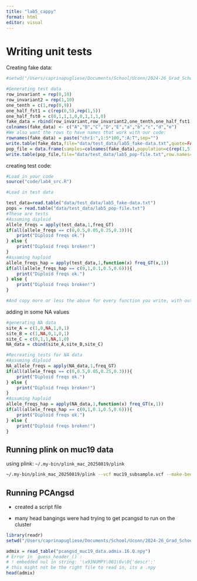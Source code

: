 ```yaml
---
title: "lab5_cappy"
format: html
editor: visual
---
```


# Writing unit tests

Creating fake data:

```r
#setwd("/Users/caprinapugliese/Documents/School/Uconn/2024-26_Grad_School/2025-26_Year-2/popgen/labs/cappys_labs")

#Generating test data
row_invariant = rep(0,10)
row_invariant2 = rep(1,10)
one_tenth = c(1,rep(0,9))
one_half_fst1 = c(rep(0,5),rep(1,5))
one_half_fst0 = c(0,1,1,1,0,0,1,1,1,0)
fake_data = rbind(row_invariant,row_invariant2,one_tenth,one_half_fst1,one_half_fst0)
colnames(fake_data) <- c("A","B","C","D","E","a","b","c","d","e")
#We also want the rows to have names that work with our code:
rownames(fake_data) = paste("chr1:",1:5*100,":A:T",sep="")
write.table(fake_data,file="data/test_data/lab5_fake-data.txt",quote=FALSE)
pop_file = data.frame(samples=colnames(fake_data),population=c(rep(1,5),rep(2,5)))
write.table(pop_file,file="data/test_data/lab5_pop-file.txt",row.names=FALSE,quote=FALSE)
```

creating test code:

```r
#Load in your code
source("code/lab4_src.R")

#Load in test data

test_data=read.table("data/test_data/lab5_fake-data.txt")
pops = read.table("data/test_data/lab5_pop-file.txt")
#These are tests
#Assuming diploid
allele_freqs = apply(test_data,1,freq_GT)
if(all(allele_freqs == c(0,0.5,0.05,0.25,0.3))){
    print("Diploid freqs ok.")
} else {
    print("Diploid freqs broken!")
}
#Assuming haploid
allele_freqs_hap = apply(test_data,1,function(x) freq_GT(x,1))
if(all(allele_freqs_hap == c(0,1,0.1,0.5,0.6))){
    print("Diploid freqs ok.")
} else {
    print("Diploid freqs broken!")
}

#And copy more or less the above for every function you write, with output corresponding to what you _should_ get at each locus.
```

adding in some NA values

```r
#generating NA data
site_A = c(1,0,NA,1,0,1)
site_B = c(1,NA,0,1,0,1)
site_C = c(0,1,1,NA,1,0)
NA_data = cbind(site_A,site_B,site_C)

#Recreating tests for NA data
#Assuming diploid
NA_allele_freqs = apply(NA_data,1,freq_GT)
if(all(allele_freqs == c(0,0.5,0.05,0.25,0.3))){
    print("Diploid freqs ok.")
} else {
    print("Diploid freqs broken!")
}
#Assuming haploid
allele_freqs_hap = apply(NA_data,1,function(x) freq_GT(x,1))
if(all(allele_freqs_hap == c(0,1,0.1,0.5,0.6))){
    print("Diploid freqs ok.")
} else {
    print("Diploid freqs broken!")
}
```

## Running plink on muc19 data

using plink: `~/.my-bin/plink_mac_20250819/plink`

```bash
~/.my-bin/plink_mac_20250819/plink --vcf muc19_subsample.vcf --make-bed --out plink_muc19_data
```

## Running PCAngsd

-   created a script file

-   many head bangings were had trying to get pcangsd to run on the cluster

```r
library(readr)
setwd("/Users/caprinapugliese/Documents/School/Uconn/2024-26_Grad_School/2025-26_Year-2/popgen/labs/cappys_labs_popgen25/data/02_lab5")

admix = read_table("pcangsd_muc19_data.admix.16.Q.npy")
# Error in `guess_header_()`:
# ! embedded nul in string: '\x93NUMPY\001\0v\0{'descr':'
# this might not be the right file to read in, its a .npy
head(admix)
```